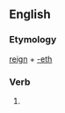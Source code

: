 ==English==

===Etymology===
[[reign]] + [[-eth]]

===Verb===
{{infl|en|verb form}}

# {{archaic third-person singular of|reign}}
